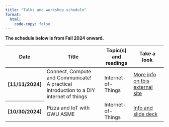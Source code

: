 ```yaml
---
title: "Talks and workshop schedule"
format: 
  html:
    code-copy: false
---
```

<html>
<head>
    <style>
        body {
            -webkit-user-select: none; /* Safari */
            -moz-user-select: none; /* Firefox */
            -ms-user-select: none; /* IE10+/Edge */
            user-select: none; /* Standard */
        }
    </style>
</head>
<body>

::: {.callout-warning appearance="simple"}
**The schedule below is from Fall 2024 onward.**
:::

<style>
        .thumbnail {
            width: 100px; 
            cursor: pointer;
        }

        #popupContainer {
            display: none;
            position: fixed;
            top: 0;
            left: 0;
            width: 100%;
            height: 100%;
            background: rgba(0, 0, 0, 0.7);
            justify-content: center;
            align-items: center;
        }

        #popupImage {
            max-width: 80%;
            max-height: 80%;
        }
    </style>

<table class="table table-hover w-auto">
  <colgroup>
    <col style="width:3%">
    <col style="width:50%">
    <col style="width:20%">
    <col style="width:27%">
    <!-- <col style="width:32%"> -->
  </colgroup>
  <thead>
    <tr>
      <th scope="col">Date</th>
      <th scope="col">Title </th>
      <th scope="col">Topic(s) and readings </th>
      <th scope="col">Take a look</th>
      <!--- <th scope="col">Column heading</th> -->
    </tr>
  </thead>

  <tbody>
    <tr class="table-secondary">
        <th scope="row">[11/11/2024]</th>
        <td>
             Connect, Compute and Communicate! <br>A practical introduction to a DIY internet of things
        </td>
        <td>
            Internet-of-Things
        </td>
        <td>
            [More info on tbis external site](https://invitedlectures.github.io/IEEENoVA_Fall2024/)
        </td>
    </tr>
    <tr class="table-secondary">
        <th scope="row">[10/30/2024]</th>
        <td>
            Pizza and IoT with GWU ASME
        </td>
        <td>
            Internet-of-Things
        </td>
        <td>
            [Info and slide deck](gwu_asme_section.qmd)
        </td>
      <!-- <td>
      </td> -->
      <!--- <td>Column content</td> -->
    </tr>
  </tbody>
</table>